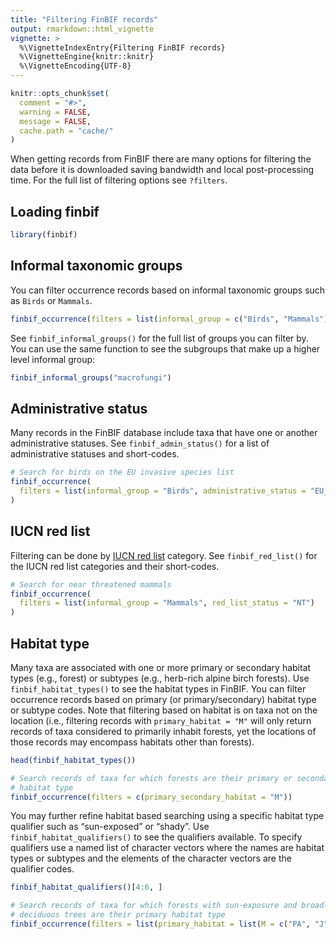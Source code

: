 ```yaml
---
title: "Filtering FinBIF records"
output: rmarkdown::html_vignette
vignette: >
  %\VignetteIndexEntry{Filtering FinBIF records}
  %\VignetteEngine{knitr::knitr}
  %\VignetteEncoding{UTF-8}
---
```


```r
knitr::opts_chunk$set(
  comment = "#>",
  warning = FALSE,
  message = FALSE,
  cache.path = "cache/"
)
```
When getting records from FinBIF there are many options for filtering the data
before it is downloaded saving bandwidth and local post-processing time. For the
full list of filtering options see `?filters`.

## Loading finbif
```r
library(finbif)
```

## Informal taxonomic groups
You can filter occurrence records based on informal taxonomic groups such as
`Birds` or `Mammals`.
```r
finbif_occurrence(filters = list(informal_group = c("Birds", "Mammals")))
```

See `finbif_informal_groups()` for the full list of groups you can filter by. 
You can use the same function to see the subgroups that make up a higher
level informal group:
```r
finbif_informal_groups("macrofungi")
```

## Administrative status
Many records in the FinBIF database include taxa that have one or another
administrative statuses. See `finbif_admin_status()` for a list of
administrative statuses and short-codes.
```r
# Search for birds on the EU invasive species list
finbif_occurrence(
  filters = list(informal_group = "Birds", administrative_status = "EU_INVSV")
)
```

## IUCN red list
Filtering can be done by [IUCN red list](https://www.iucnredlist.org) 
category. See `finbif_red_list()` for the IUCN red list categories and their 
short-codes.
```r
# Search for near threatened mammals
finbif_occurrence(
  filters = list(informal_group = "Mammals", red_list_status = "NT")
)
```

## Habitat type
Many taxa are associated with one or more primary or secondary habitat types
(e.g., forest) or subtypes (e.g., herb-rich alpine birch forests). Use
`finbif_habitat_types()` to see the habitat types in FinBIF. You can filter
occurrence records based on primary (or primary/secondary) habitat type or
subtype codes. Note that filtering based on habitat is on taxa not on the
location (i.e., filtering records with `primary_habitat = "M"` will only return
records of taxa considered to primarily inhabit forests, yet the locations of
those records may encompass habitats other than forests).
```r
head(finbif_habitat_types())

# Search records of taxa for which forests are their primary or secondary
# habitat type
finbif_occurrence(filters = c(primary_secondary_habitat = "M"))
```

You may further refine habitat based searching using a specific habitat type
qualifier such as "sun-exposed" or "shady". Use `finbif_habitat_qualifiers()`
to see the qualifiers available. To specify qualifiers use a named list of
character vectors where the names are habitat types or subtypes and the elements
of the character vectors are the qualifier codes.
```r
finbif_habitat_qualifiers()[4:6, ]

# Search records of taxa for which forests with sun-exposure and broadleaved
# deciduous trees are their primary habitat type
finbif_occurrence(filters = list(primary_habitat = list(M = c("PA", "J"))))
```

